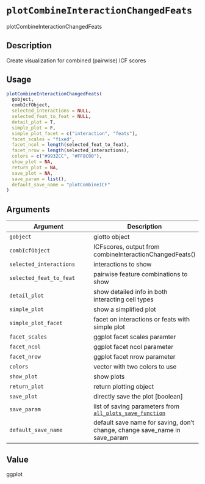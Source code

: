 # `plotCombineInteractionChangedFeats`

plotCombineInteractionChangedFeats


## Description

Create visualization for combined (pairwise) ICF scores


## Usage

```r
plotCombineInteractionChangedFeats(
  gobject,
  combIcfObject,
  selected_interactions = NULL,
  selected_feat_to_feat = NULL,
  detail_plot = T,
  simple_plot = F,
  simple_plot_facet = c("interaction", "feats"),
  facet_scales = "fixed",
  facet_ncol = length(selected_feat_to_feat),
  facet_nrow = length(selected_interactions),
  colors = c("#9932CC", "#FF8C00"),
  show_plot = NA,
  return_plot = NA,
  save_plot = NA,
  save_param = list(),
  default_save_name = "plotCombineICF"
)
```


## Arguments

Argument      |Description
------------- |----------------
`gobject`     |     giotto object
`combIcfObject`     |     ICFscores, output from combineInteractionChangedFeats()
`selected_interactions`     |     interactions to show
`selected_feat_to_feat`     |     pairwise feature combinations to show
`detail_plot`     |     show detailed info in both interacting cell types
`simple_plot`     |     show a simplified plot
`simple_plot_facet`     |     facet on interactions or feats with simple plot
`facet_scales`     |     ggplot facet scales paramter
`facet_ncol`     |     ggplot facet ncol parameter
`facet_nrow`     |     ggplot facet nrow parameter
`colors`     |     vector with two colors to use
`show_plot`     |     show plots
`return_plot`     |     return plotting object
`save_plot`     |     directly save the plot [boolean]
`save_param`     |     list of saving parameters from [`all_plots_save_function`](#allplotssavefunction)
`default_save_name`     |     default save name for saving, don't change, change save_name in save_param


## Value

ggplot


